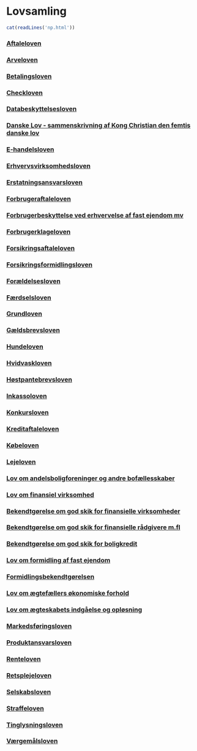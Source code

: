 # Lovsamling 

```r
cat(readLines('np.html'))
```




<h3><a href="https://www.retsinformation.dk/eli/lta/2016/193" target="_blank">Aftaleloven</a></h3>
<h3><a href="https://www.retsinformation.dk/eli/lta/2007/515" target="_blank">Arveloven</a></h3>
<h3><a href="https://www.retsinformation.dk/eli/lta/2017/652" target="_blank">Betalingsloven</a></h3>
<h3><a href="https://www.retsinformation.dk/eli/lta/1986/558" target="_blank">Checkloven</a></h3>
<h3><a href="https://www.retsinformation.dk/eli/lta/2018/502" target="_blank">Databeskyttelsesloven</a></h3>
<h3><a href="https://www.retsinformation.dk/eli/retsinfo/1683/11000" target="_blank">Danske Lov - sammenskrivning af Kong Christian den femtis danske lov</a></h3>
<h3><a href="https://www.retsinformation.dk/eli/lta/2002/227" target="_blank">E-handelsloven</a></h3>
<h3><a href="https://www.retsinformation.dk/eli/lta/2021/249" target="_blank">Erhvervsvirksomhedsloven</a></h3>
<h3><a href="https://www.retsinformation.dk/eli/lta/2018/1070" target="_blank">Erstatningsansvarsloven</a></h3>
<h3><a href="https://www.retsinformation.dk/eli/lta/2013/1457" target="_blank">Forbrugeraftaleloven</a></h3>
<h3><a href="https://www.retsinformation.dk/eli/lta/2015/1123" target="_blank">Forbrugerbeskyttelse ved erhvervelse af fast ejendom mv</a></h3>
<h3><a href="https://www.retsinformation.dk/eli/lta/2015/524" target="_blank">Forbrugerklageloven</a></h3>
<h3><a href="https://www.retsinformation.dk/eli/lta/2015/1237" target="_blank">Forsikringsaftaleloven</a></h3>
<h3><a href="https://www.retsinformation.dk/eli/lta/2020/378" target="_blank">Forsikringsformidlingsloven</a></h3>
<h3><a href="https://www.retsinformation.dk/eli/lta/2015/1238" target="_blank">Forældelsesloven</a></h3>
<h3><a href="https://www.retsinformation.dk/eli/lta/2018/1324" target="_blank">Færdselsloven</a></h3>
<h3><a href="https://www.retsinformation.dk/eli/lta/1953/169" target="_blank">Grundloven</a></h3>
<h3><a href="https://www.retsinformation.dk/eli/lta/2014/333" target="_blank">Gældsbrevsloven</a></h3>
<h3><a href="https://www.retsinformation.dk/eli/lta/2021/329" target="_blank">Hundeloven</a></h3>
<h3><a href="https://www.retsinformation.dk/eli/lta/2020/1782" target="_blank">Hvidvaskloven</a></h3>
<h3><a href="https://www.retsinformation.dk/eli/lta/2015/1658" target="_blank">Høstpantebrevsloven</a></h3>
<h3><a href="https://www.retsinformation.dk/eli/lta/2014/1018" target="_blank">Inkassoloven</a></h3>
<h3><a href="https://www.retsinformation.dk/eli/lta/2021/775" target="_blank">Konkursloven</a></h3>
<h3><a href="https://www.retsinformation.dk/eli/lta/2019/817" target="_blank">Kreditaftaleloven</a></h3>
<h3><a href="https://www.retsinformation.dk/eli/lta/2014/140" target="_blank">Købeloven</a></h3>
<h3><a href="https://www.retsinformation.dk/eli/lta/2019/927" target="_blank">Lejeloven</a></h3>
<h3><a href="https://www.retsinformation.dk/eli/lta/2020/818" target="_blank">Lov om andelsboligforeninger og andre bofællesskaber</a></h3>
<h3><a href="https://www.retsinformation.dk/eli/lta/2020/1447" target="_blank">Lov om finansiel virksomhed</a></h3>
<h3><a href="https://www.retsinformation.dk/eli/lta/2016/330" target="_blank">Bekendtgørelse om god skik for finansielle virksomheder</a></h3>
<h3><a href="https://www.retsinformation.dk/eli/lta/2020/379" target="_blank">Bekendtgørelse om god skik for finansielle rådgivere m.fl</a></h3>
<h3><a href="https://www.retsinformation.dk/eli/lta/2018/1581" target="_blank">Bekendtgørelse om god skik for boligkredit</a></h3>
<h3><a href="https://www.retsinformation.dk/eli/lta/2014/526" target="_blank">Lov om formidling af fast ejendom</a></h3>
<h3><a href="https://www.retsinformation.dk/eli/lta/2014/1230" target="_blank">Formidlingsbekendtgørelsen</a></h3>
<h3><a href="https://www.retsinformation.dk/eli/lta/2019/774" target="_blank">Lov om ægtefællers økonomiske forhold</a></h3>
<h3><a href="https://www.retsinformation.dk/eli/lta/2019/771" target="_blank">Lov om ægteskabets indgåelse og opløsning</a></h3>
<h3><a href="https://www.retsinformation.dk/eli/lta/2017/426" target="_blank">Markedsføringsloven</a></h3>
<h3><a href="https://www.retsinformation.dk/eli/lta/2007/261" target="_blank">Produktansvarsloven</a></h3>
<h3><a href="https://www.retsinformation.dk/eli/lta/2014/459" target="_blank">Renteloven</a></h3>
<h3><a href="https://www.retsinformation.dk/eli/lta/2020/1445" target="_blank">Retsplejeloven</a></h3>
<h3><a href="https://www.retsinformation.dk/eli/lta/2019/763"
target="_blank">Selskabsloven</a></h3>
<h3><a href="https://www.retsinformation.dk/eli/lta/2020/1650"
target="_blank">Straffeloven</a></h3>
<h3><a href="https://www.retsinformation.dk/eli/lta/2014/1075" target="_blank">Tinglysningsloven</a></h3>
<h3><a href="https://www.retsinformation.dk/eli/lta/2007/1015" target="_blank">Værgemålsloven</a></h3>











